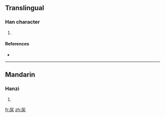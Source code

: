 ==Translingual==

===Han character===
{{Han char|rn=75|rad=木|as=03|sn=7|four=|canj=尸木 (SD)}}

# {{defn|Han|sort=木03}}

====References====
* {{Han ref|kx=0512.040|dkj=14472|dj=0897.070|hdz=21162.020|uh=6758|ud=26456}}

----

==Mandarin==

===Hanzi===
{{cmn-hanzi|pin=[[chì]] ([[chi4]])|wg=ch'ih<sup>4</sup>}}

# {{defn|Mandarin|sort=木03}}

[[fr:杘]]
[[zh:杘]]